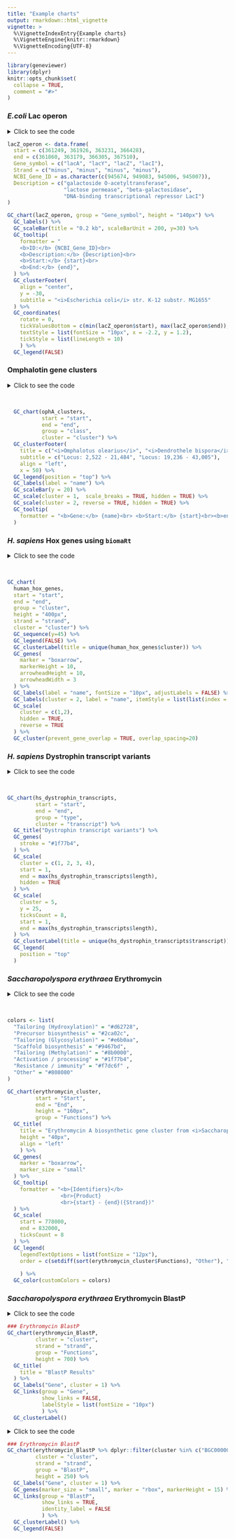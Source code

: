 ```yaml
---
title: "Example charts"
output: rmarkdown::html_vignette
vignette: >
  %\VignetteIndexEntry{Example charts}
  %\VignetteEngine{knitr::rmarkdown}
  %\VignetteEncoding{UTF-8}
---
```


```r
library(geneviewer)
library(dplyr)
knitr::opts_chunk$set(
  collapse = TRUE,
  comment = "#>"
)
```

### *E.coli* Lac operon

<details>
<summary>Click to see the code</summary>
```r
lacZ_operon <- data.frame(
  start = c(361249, 361926, 363231, 366428), 
  end = c(361860, 363179, 366305, 367510), 
  Gene_symbol = c("lacA", "lacY", "lacZ", "lacI"), 
  Strand = c("minus", "minus", "minus", "minus"), 
  NCBI_Gene_ID = as.character(c(945674, 949083, 945006, 945007)), 
  Description = c("galactoside O-acetyltransferase", 
                  "lactose permease", "beta-galactosidase", 
                  "DNA-binding transcriptional repressor LacI")
)

GC_chart(lacZ_operon, group = "Gene_symbol", height = "140px") %>%
  GC_labels() %>%
  GC_scaleBar(title = "0.2 kb", scaleBarUnit = 200, y=30) %>%
  GC_tooltip(
    formatter = "
    <b>ID:</b> {NCBI_Gene_ID}<br>
    <b>Description:</b> {Description}<br>
    <b>Start:</b> {start}<br>
    <b>End:</b> {end}",
  ) %>%
  GC_clusterFooter(
    align = "center",
    y = -30,
    subtitle = "<i>Escherichia coli</i> str. K-12 substr. MG1655" 
  ) %>%
  GC_coordinates(
    rotate = 0,
    tickValuesBottom = c(min(lacZ_operon$start), max(lacZ_operon$end)),
    textStyle = list(fontSize = "10px", x = -2.2, y = 1.2),
    tickStyle = list(lineLength = 10)
    ) %>%
  GC_legend(FALSE)
```
</details>

```r
lacZ_operon <- data.frame(
  start = c(361249, 361926, 363231, 366428), 
  end = c(361860, 363179, 366305, 367510), 
  Gene_symbol = c("lacA", "lacY", "lacZ", "lacI"), 
  Strand = c("minus", "minus", "minus", "minus"), 
  NCBI_Gene_ID = as.character(c(945674, 949083, 945006, 945007)), 
  Description = c("galactoside O-acetyltransferase", 
                  "lactose permease", "beta-galactosidase", 
                  "DNA-binding transcriptional repressor LacI")
)

GC_chart(lacZ_operon, group = "Gene_symbol", height = "140px") %>%
  GC_labels() %>%
  GC_scaleBar(title = "0.2 kb", scaleBarUnit = 200, y=30) %>%
  GC_tooltip(
    formatter = "
    <b>ID:</b> {NCBI_Gene_ID}<br>
    <b>Description:</b> {Description}<br>
    <b>Start:</b> {start}<br>
    <b>End:</b> {end}",
  ) %>%
  GC_clusterFooter(
    align = "center",
    y = -30,
    subtitle = "<i>Escherichia coli</i> str. K-12 substr. MG1655" 
  ) %>%
  GC_coordinates(
    rotate = 0,
    tickValuesBottom = c(min(lacZ_operon$start), max(lacZ_operon$end)),
    textStyle = list(fontSize = "10px", x = -2.2, y = 1.2),
    tickStyle = list(lineLength = 10)
    ) %>%
  GC_legend(FALSE)
```

### Omphalotin gene clusters

<details>
<summary>Click to see the code</summary>
```r
  GC_chart(ophA_clusters, 
           start = "start",
           end = "end",
           group = "class",
           cluster = "cluster") %>%
  GC_clusterFooter(
    title = c("<i>Omphalotus olearius</i>", "<i>Dendrothele bispora</i>"), 
    subtitle = c("Locus: 2,522 - 21,484", "Locus: 19,236 - 43,005"),
    align = "left",
    x = 50) %>%
  GC_legend(position = "top") %>%
  GC_labels(label = "name") %>%
  GC_scaleBar(y = 20) %>%
  GC_scale(cluster = 1,  scale_breaks = TRUE, hidden = TRUE) %>%
  GC_scale(cluster = 2, reverse = TRUE, hidden = TRUE) %>%
  GC_tooltip(
    formatter = "<b>Gene:</b> {name}<br> <b>Start:</b> {start}<br><b>end:</b> {end}"
  )
```
</details>

<br>

```r
  GC_chart(ophA_clusters, 
           start = "start",
           end = "end",
           group = "class",
           cluster = "cluster") %>%
  GC_clusterFooter(
    title = c("<i>Omphalotus olearius</i>", "<i>Dendrothele bispora</i>"), 
    subtitle = c("Locus: 2,522 - 21,484", "Locus: 19,236 - 43,005"),
    align = "left",
    x = 50) %>%
  GC_legend(position = "top") %>%
  GC_labels(label = "name") %>%
  GC_scaleBar(y = 20) %>%
  GC_scale(cluster = 1,  scale_breaks = TRUE, hidden = TRUE) %>%
  GC_scale(cluster = 2, reverse = TRUE, hidden = TRUE) %>%
  GC_tooltip(
    formatter = "<b>Gene:</b> {name}<br> <b>Start:</b> {start}<br><b>end:</b> {end}"
  )
```

### *H. sapiens* Hox genes using `biomaRt`

<details>
<summary>Click to see the code</summary>
```r
# Get HOX gene positions 
library(biomaRt)

ensembl <- useMart("ensembl", dataset = "hsapiens_gene_ensembl")

hox_gene_sets <- list(
  HOXA = c("HOXA1", "HOXA2", "HOXA3", "HOXA4", "HOXA5", "HOXA6", "HOXA7", "HOXA9", "HOXA10", "HOXA11", "HOXA13"),
  HOXB = c("HOXB1", "HOXB2", "HOXB3", "HOXB4", "HOXB5", "HOXB6", "HOXB7", "HOXB8", "HOXB9", "HOXB13"),
  HOXC = c("HOXC4", "HOXC5", "HOXC6", "HOXC8", "HOXC9", "HOXC10", "HOXC11", "HOXC12", "HOXC13"),
  HOXD = c("HOXD1", "HOXD3", "HOXD4", "HOXD8", "HOXD9", "HOXD10", "HOXD11", "HOXD12", "HOXD13")
)

get_gene_positions <- function(gene_list, cluster_name) {

  result <- getBM(attributes = c('hgnc_symbol', 'chromosome_name', 'strand', 'start_position', 'end_position'),
                  filters = 'hgnc_symbol',
                  values = gene_list,
                  mart = ensembl)
  transform(result, cluster = cluster_name)
}

# Apply get_gene_positions to each gene set
hox_gene_positions <- base::lapply(names(hox_gene_sets), function(cluster_name) {
  get_gene_positions(hox_gene_sets[[cluster_name]], cluster_name)
})

# Combine the results into a single data frame
combined_hox_genes <- do.call(rbind, hox_gene_positions)

# Add gene names
combined_hox_genes$name <- paste0(substr(combined_hox_genes$hgnc_symbol, 1, 3), substr(combined_hox_genes$hgnc_symbol, 5, nchar(combined_hox_genes$hgnc_symbol)))
```

```r
GC_chart(
  combined_hox_genes,
  start = "start_position",
  end = "end_position",
  group = "cluster",
  height = "400px",
  strand = "strand",
  cluster = "cluster") %>%
  GC_sequence(y=45) %>%
  GC_legend(FALSE) %>%
  GC_clusterLabel(title = unique(human_hox_genes$cluster)) %>%
  GC_genes(
    marker = "boxarrow",
    markerHeight = 10,
    arrowheadHeight = 10,
    arrowheadWidth = 3
  ) %>% 
  GC_labels(label = "name", fontSize = "10px", adjustLabels = FALSE) %>%
  GC_labels(cluster = 2, label = "name", itemStyle = list(list(index = 5, x = -4))) %>%
  GC_scale(
    cluster = c(1,2),
    hidden = TRUE,
    reverse = TRUE
  ) %>%
  GC_cluster(prevent_gene_overlap = TRUE, overlap_spacing=20)
```
</details>

<br>

```r
GC_chart(
  human_hox_genes,
  start = "start",
  end = "end",
  group = "cluster",
  height = "400px",
  strand = "strand",
  cluster = "cluster") %>%
  GC_sequence(y=45) %>%
  GC_legend(FALSE) %>%
  GC_clusterLabel(title = unique(human_hox_genes$cluster)) %>%
  GC_genes(
    marker = "boxarrow",
    markerHeight = 10,
    arrowheadHeight = 10,
    arrowheadWidth = 3
  ) %>% 
  GC_labels(label = "name", fontSize = "10px", adjustLabels = FALSE) %>%
  GC_labels(cluster = 2, label = "name", itemStyle = list(list(index = 5, x = -4))) %>%
  GC_scale(
    cluster = c(1,2),
    hidden = TRUE,
    reverse = TRUE
  ) %>%
  GC_cluster(prevent_gene_overlap = TRUE, overlap_spacing=20)
```

### *H. sapiens* Dystrophin transcript variants

<details>
<summary>Click to see the code</summary>
```r
GC_chart(hs_dystrophin_transcripts,
         start = "start",
         end = "end",
         group = "type",
         cluster = "transcript") %>%
  GC_title("Dystrophin transcript variants") %>%
  GC_genes(
    stroke = "#1f77b4",
  ) %>%
  GC_scale(
    cluster = c(1, 2, 3, 4),
    start = 1,
    end = max(hs_dystrophin_transcripts$length),
    hidden = TRUE
  ) %>%
  GC_scale(
    cluster = 5,
    y = 25,
    ticksCount = 8,
    start = 1,
    end = max(hs_dystrophin_transcripts$length),
  ) %>%
  GC_clusterLabel(title = unique(hs_dystrophin_transcripts$transcript)) %>%
  GC_legend(
    position = "top"
  )
```
</details>

<br>

```r
GC_chart(hs_dystrophin_transcripts,
         start = "start",
         end = "end",
         group = "type",
         cluster = "transcript") %>%
  GC_title("Dystrophin transcript variants") %>%
  GC_genes(
    stroke = "#1f77b4",
  ) %>%
  GC_scale(
    cluster = c(1, 2, 3, 4),
    start = 1,
    end = max(hs_dystrophin_transcripts$length),
    hidden = TRUE
  ) %>%
  GC_scale(
    cluster = 5,
    y = 25,
    ticksCount = 8,
    start = 1,
    end = max(hs_dystrophin_transcripts$length),
  ) %>%
  GC_clusterLabel(title = unique(hs_dystrophin_transcripts$transcript)) %>%
  GC_legend(
    position = "top"
  )
```

### *Saccharopolyspora erythraea* Erythromycin

<details>
<summary>Click to see the code</summary>
```r
colors <- list(
  "Tailoring (Hydroxylation)" = "#d62728", 
  "Precursor biosynthesis" = "#2ca02c",
  "Tailoring (Glycosylation)" = "#e6b0aa", 
  "Scaffold biosynthesis" = "#9467bd", 
  "Tailoring (Methylation)" = "#8b0000", 
  "Activation / processing" = "#1f77b4", 
  "Resistance / immunity" = "#f7dc6f" ,
  "Other" = "#808080"
)

GC_chart(erythromycin_cluster, 
         start = "Start",
         end = "End",
         height = "160px",
         group = "Functions") %>%
  GC_title(
    title = "Erythromycin A biosynthetic gene cluster from <i>Saccharopolyspora erythraea</i>",
    height = 40,
    align = "left"
    ) %>%
  GC_genes(
    marker = "boxarrow",
    marker_size = "small"
  ) %>%
  GC_tooltip(
    formatter = "<b>{Identifiers}</b>
                 <br>{Product}
                 <br>{start} - {end}({Strand})" 
  ) %>%
  GC_scale(
    start = 778000,
    end = 832000,
    ticksCount = 8
  ) %>%
  GC_legend(
    legendTextOptions = list(fontSize = "12px"),
    order = c(setdiff(sort(erythromycin_cluster$Functions), "Other"), "Other")
    
    ) %>%
  GC_color(customColors = colors)
```
</details>

<br>

```r
colors <- list(
  "Tailoring (Hydroxylation)" = "#d62728", 
  "Precursor biosynthesis" = "#2ca02c",
  "Tailoring (Glycosylation)" = "#e6b0aa", 
  "Scaffold biosynthesis" = "#9467bd", 
  "Tailoring (Methylation)" = "#8b0000", 
  "Activation / processing" = "#1f77b4", 
  "Resistance / immunity" = "#f7dc6f" ,
  "Other" = "#808080"
)

GC_chart(erythromycin_cluster, 
         start = "Start",
         end = "End",
         height = "160px",
         group = "Functions") %>%
  GC_title(
    title = "Erythromycin A biosynthetic gene cluster from <i>Saccharopolyspora erythraea</i>",
    height = "40px",
    align = "left"
    ) %>%
  GC_genes(
    marker = "boxarrow",
    marker_size = "small"
  ) %>%
  GC_tooltip(
    formatter = "<b>{Identifiers}</b>
                 <br>{Product}
                 <br>{start} - {end}({Strand})" 
  ) %>%
  GC_scale(
    start = 778000,
    end = 832000,
    ticksCount = 8
  ) %>%
  GC_legend(
    legendTextOptions = list(fontSize = "12px"),
    order = c(setdiff(sort(erythromycin_cluster$Functions), "Other"), "Other")
    
    ) %>%
  GC_color(customColors = colors) 
```

### *Saccharopolyspora erythraea* Erythromycin BlastP

<details>
<summary>Click to see the code</summary>
```r
### Erythromycin BlastP
GC_chart(erythromycin_BlastP, 
         cluster = "cluster",
         strand = "strand",
         group = "Functions",
         height = 700) %>%
  GC_title(
    title = "BlastP Results"
  ) %>%
  GC_labels("Gene", cluster = 1) %>%
  GC_links(group = "Gene", 
           show_links = FALSE,
           labelStyle = list(fontSize = "10px")
           ) %>%
  GC_clusterLabel()
```
</details>

```r
### Erythromycin BlastP
GC_chart(erythromycin_BlastP, 
         cluster = "cluster",
         strand = "strand",
         group = "Functions",
         height = 700) %>%
  GC_title(
    title = "BlastP Results"
  ) %>%
  GC_labels("Gene", cluster = 1) %>%
  GC_links(group = "Gene", 
           show_links = FALSE,
           labelStyle = list(fontSize = "10px")
           ) %>%
  GC_clusterLabel()
```

<details>
<summary>Click to see the code</summary>
```r
### Erythromycin BlastP
GC_chart(erythromycin_BlastP %>% filter(cluster %in% c("BGC0000055", "BGC0000054")), 
         cluster = "cluster",
         strand = "strand",
         group = "BlastP",
         height = 250) %>%
  GC_labels("Gene", cluster = 1) %>%
  GC_genes(marker_size = "small", marker = "rbox", markerHeight = 15) %>%
  GC_links(group = "BlastP", 
           show_links = TRUE,
           identity_label = FALSE
           ) %>%
  GC_clusterLabel() %>%
  GC_legend(FALSE)
```
</details>

```r
### Erythromycin BlastP
GC_chart(erythromycin_BlastP %>% dplyr::filter(cluster %in% c("BGC0000055", "BGC0000054")), 
         cluster = "cluster",
         strand = "strand",
         group = "BlastP",
         height = 250) %>%
  GC_labels("Gene", cluster = 1) %>%
  GC_genes(marker_size = "small", marker = "rbox", markerHeight = 15) %>%
  GC_links(group = "BlastP", 
           show_links = TRUE,
           identity_label = FALSE
           ) %>%
  GC_clusterLabel() %>%
  GC_legend(FALSE)
```
